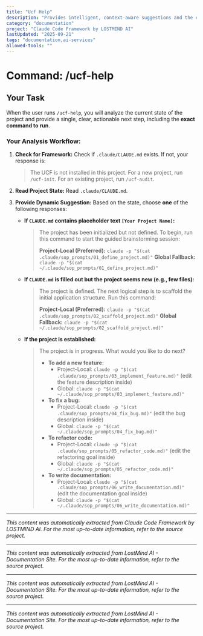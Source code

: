```yaml
---
title: "Ucf Help"
description: "Provides intelligent, context-aware suggestions and the exact SOP command to run next."
category: "documentation"
project: "Claude Code Framework by LOSTMIND AI"
lastUpdated: "2025-09-21"
tags: "documentation,ai-services"
allowed-tools: ""
---
```


# Command: /ucf-help

## Your Task

When the user runs `/ucf-help`, you will analyze the current state of the project and provide a single, clear, actionable next step, including the **exact command to run**.

### Your Analysis Workflow:

1.  **Check for Framework:** Check if `.claude/CLAUDE.md` exists. If not, your response is:
    > The UCF is not installed in this project. For a new project, run `/ucf-init`. For an existing project, run `/ucf-audit`.

2.  **Read Project State:** Read `.claude/CLAUDE.md`.

3.  **Provide Dynamic Suggestion:** Based on the state, choose **one** of the following responses:

    *   **If `CLAUDE.md` contains placeholder text `[Your Project Name]`:**
        > The project has been initialized but not defined. To begin, run this command to start the guided brainstorming session:
        > 
        > **Project-Local (Preferred):** `claude -p "$(cat .claude/sop_prompts/01_define_project.md)"`
        > **Global Fallback:** `claude -p "$(cat ~/.claude/sop_prompts/01_define_project.md)"`

    *   **If `CLAUDE.md` is filled out but the project seems new (e.g., few files):**
        > The project is defined. The next logical step is to scaffold the initial application structure. Run this command:
        > 
        > **Project-Local (Preferred):** `claude -p "$(cat .claude/sop_prompts/02_scaffold_project.md)"`
        > **Global Fallback:** `claude -p "$(cat ~/.claude/sop_prompts/02_scaffold_project.md)"`

    *   **If the project is established:**
        > The project is in progress. What would you like to do next?
        > - **To add a new feature:** 
        >   - Project-Local: `claude -p "$(cat .claude/sop_prompts/03_implement_feature.md)"` (edit the feature description inside)
        >   - Global: `claude -p "$(cat ~/.claude/sop_prompts/03_implement_feature.md)"`
        > - **To fix a bug:** 
        >   - Project-Local: `claude -p "$(cat .claude/sop_prompts/04_fix_bug.md)"` (edit the bug description inside)
        >   - Global: `claude -p "$(cat ~/.claude/sop_prompts/04_fix_bug.md)"`
        > - **To refactor code:** 
        >   - Project-Local: `claude -p "$(cat .claude/sop_prompts/05_refactor_code.md)"` (edit the refactoring goal inside)
        >   - Global: `claude -p "$(cat ~/.claude/sop_prompts/05_refactor_code.md)"`
        > - **To write documentation:** 
        >   - Project-Local: `claude -p "$(cat .claude/sop_prompts/06_write_documentation.md)"` (edit the documentation goal inside)
        >   - Global: `claude -p "$(cat ~/.claude/sop_prompts/06_write_documentation.md)"`


---
*This content was automatically extracted from Claude Code Framework by LOSTMIND AI. For the most up-to-date information, refer to the source project.*


---
*This content was automatically extracted from LostMind AI - Documentation Site. For the most up-to-date information, refer to the source project.*


---
*This content was automatically extracted from LostMind AI - Documentation Site. For the most up-to-date information, refer to the source project.*


---
*This content was automatically extracted from LostMind AI - Documentation Site. For the most up-to-date information, refer to the source project.*
